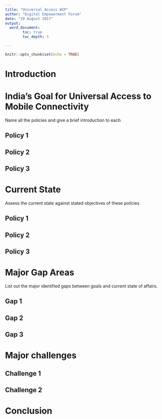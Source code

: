 ```yaml
---
title: "Universal Access WIP"
author: "Digital Empowerment Forum"
date: "29 August 2017"
output: 
  word_document:
        toc: true
        toc_depth: 3

---
```


```r
knitr::opts_chunk$set(echo = TRUE)
```

# Introduction


# India's Goal for Universal Access to Mobile Connectivity
Name all the policies and give a brief introduction to each

## Policy 1
## Policy 2
## Policy 3

# Current State
Assess the current state against stated objectives of these policies

## Policy 1
## Policy 2
## Policy 3

# Major Gap Areas
List out the major identified gaps between goals and current state of affairs.

## Gap 1
## Gap 2
## Gap 3

# Major challenges
## Challenge 1
## Challenge 2

# Conclusion
